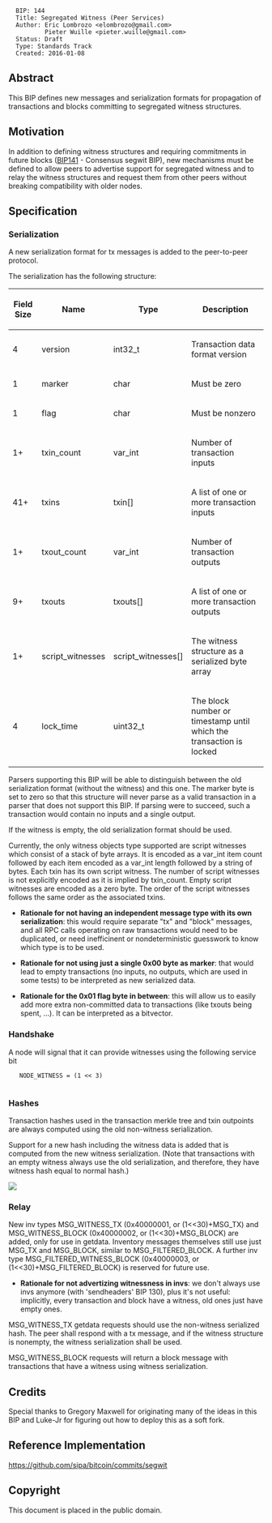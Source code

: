 <pre>
  BIP: 144
  Title: Segregated Witness (Peer Services)
  Author: Eric Lombrozo <elombrozo@gmail.com>
          Pieter Wuille <pieter.wuille@gmail.com>
  Status: Draft
  Type: Standards Track
  Created: 2016-01-08
</pre>

==Abstract==
This BIP defines new messages and serialization formats for propagation of transactions and blocks committing to segregated witness structures.

==Motivation==
In addition to defining witness structures and requiring commitments in future blocks ([https://github.com/bitcoin/bips/blob/master/bip-0141.mediawiki BIP141] - Consensus segwit BIP), new mechanisms must be defined to allow peers to advertise support for segregated witness and to relay the witness structures and request them from other peers without breaking compatibility with older nodes.

==Specification==

=== Serialization ===
A new serialization format for tx messages is added to the peer-to-peer protocol.

The serialization has the following structure:

{| class="wikitable" style="width: auto; text-align: center; font-size: smaller; table-layout: fixed;"
!Field Size
!Name
!Type
!Description
|-
| 4
| version
| int32_t
| Transaction data format version
|-
| 1
| marker
| char
| Must be zero
|-
| 1
| flag
| char
| Must be nonzero
|-
| 1+
| txin_count
| var_int
| Number of transaction inputs
|-
| 41+
| txins
| txin[]
| A list of one or more transaction inputs
|-
| 1+
| txout_count
| var_int
| Number of transaction outputs
|-
| 9+
| txouts
| txouts[]
| A list of one or more transaction outputs
|-
| 1+
| script_witnesses
| script_witnesses[]
| The witness structure as a serialized byte array
|-
| 4
| lock_time
| uint32_t
| The block number or timestamp until which the transaction is locked
|}

Parsers supporting this BIP will be able to distinguish between the old serialization format (without the witness) and this one. The marker byte is set to zero so that this structure will never parse as a valid transaction in a parser that does not support this BIP. If parsing were to succeed, such a transaction would contain no inputs and a single output.

If the witness is empty, the old serialization format should be used. 

Currently, the only witness objects type supported are script witnesses which consist of a stack of byte arrays. It is encoded as a var_int item count followed by each item encoded as a var_int length followed by a string of bytes. Each txin has its own script witness. The number of script witnesses is not explicitly encoded as it is implied by txin_count. Empty script witnesses are encoded as a zero byte. The order of the script witnesses follows the same order as the associated txins.

* '''Rationale for not having an independent message type with its own serialization''': this would require separate "tx" and "block" messages, and all RPC calls operating on raw transactions would need to be duplicated, or need inefficinent or nondeterministic guesswork to know which type is to be used.

* '''Rationale for not using just a single 0x00 byte as marker''': that would lead to empty transactions (no inputs, no outputs, which are used in some tests) to be interpreted as new serialized data.

* '''Rationale for the 0x01 flag byte in between''': this will allow us to easily add more extra non-committed data to transactions (like txouts being spent, ...). It can be interpreted as a bitvector.

=== Handshake ===
A node will signal that it can provide witnesses using the following service bit

    NODE_WITNESS = (1 << 3)
	

=== Hashes ===
Transaction hashes used in the transaction merkle tree and txin outpoints are always computed using the old non-witness
serialization.

Support for a new hash including the witness data is added that is
computed from the new witness serialization. (Note that transactions
with an empty witness always use the old serialization,
and therefore, they have witness hash equal to normal hash.)

<img src=bip-0144/witnesstx.png></img>

=== Relay ===
New inv types MSG_WITNESS_TX (0x40000001, or (1<<30)+MSG_TX) and MSG_WITNESS_BLOCK (0x40000002, or (1<<30)+MSG_BLOCK) are added, only
for use in getdata. Inventory messages themselves still use just MSG_TX and MSG_BLOCK,
similar to MSG_FILTERED_BLOCK. A further inv type MSG_FILTERED_WITNESS_BLOCK (0x40000003, or (1<<30)+MSG_FILTERED_BLOCK) is reserved for future use.

* '''Rationale for not advertizing witnessness in invs''': we don't always use invs anymore (with 'sendheaders' BIP 130), plus it's not useful: implicitly, every transaction and block have a witness, old ones just have empty ones.

MSG_WITNESS_TX getdata requests should use the non-witness serialized hash. The peer shall respond with a tx message, and if the witness structure is nonempty, the witness serialization shall be used.

MSG_WITNESS_BLOCK requests will return a block message with transactions that have a witness using witness serialization.

== Credits ==
Special thanks to Gregory Maxwell for originating many of the ideas in this BIP and Luke-Jr for figuring out how to deploy this as a soft fork.

== Reference Implementation ==
https://github.com/sipa/bitcoin/commits/segwit

== Copyright ==
This document is placed in the public domain.
